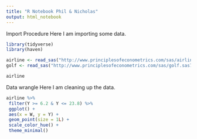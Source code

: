 ```yaml
---
title: "R Notebook Phil & Nicholas"
output: html_notebook
---
```


Import Procedure
Here I am importing some data.

```r
library(tidyverse)
library(haven)

airline <- read_sas("http://www.principlesofeconometrics.com/sas/airline.sas7bdat", NULL)
golf <- read_sas("http://www.principlesofeconometrics.com/sas/golf.sas7bdat", NULL)

airline
```

Data wrangle
Here I am cleaning up the data.

```r
airline %>%
 filter(Y >= 6.2 & Y <= 23.8) %>%
 ggplot() +
 aes(x = W, y = Y) +
 geom_point(size = 1L) +
 scale_color_hue() +
 theme_minimal()
```


